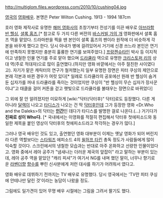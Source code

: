 http://multiglom.files.wordpress.com/2010/10/cushing04.jpg

[[영국]]의 [[영화]][[배우]]. 본명은 Peter Wilton Cushing. 1913 - 1994 
187cm

호러 영화 제작사로 유명한 [[해머 영화사]]의 초창기부터 전성기를 이끈 배우로 [[아브라함 반 헬싱]], [[셜록 홈즈]],[* 참고로 두 가지 다른 버전의 [[바스커빌 가의 개]] 영화판에서 셜록 홈즈 역을 맡았다.  드라마판을 찍을 땐 본인이 셜록 홈즈의 팬이라 원작에 더 비슷하게 각본을 바꾸게 했다고 한다. 당시 아내가 병에 걸려있어서 거기에 신경 쓰느라 본인은 연기에 만족하지 못했지만 충분히 훌륭한 연기를 보여주었다.] [[프랑켄슈타인]] 박사 등 이지적이고 냉철한 인물 연기를 주로 맡아 했으며 [[드라큘라]] 역으로 유명한 [[크리스토퍼 리]]의 상대 역(주로 적대자)으로 많이 출연했다.(하지만 영화 바깥에서는 아주 절친한 사이였다고).  자기가 맡은 캐릭터의 연구가 철저했는지 일부 유명한 장면은 피터 쿠싱의 제안으로 본래 각본과 바뀐 경우가 여럿 있다[* 일례로 드라큘라의 공포에선 원래 반 헬싱이 숨겨둔 십자가를 꺼내 드라큘라를 죽이는 것이었지만 쿠싱이 "반 헬싱이 무슨 십자가 장사꾼이냐"고 태클을 걸어 커튼을 걷고 햇빛으로 드라큘라를 불태우는 장면으로 바뀌었다]

그 외에 잘 안 알려졌지만 미묘하게 [wiki:"닥터(닥터후)" 닥터]로도 등장했다. 다른 게 아니라 [[달렉]]이 나오고 [[타디스]]가 나오는 건 딱 [[닥터후]]인데 그가 등장한 영화 <Dr.Who and the Daleks>의 닥터는 '''[[인간]]'''인 데다가 타디스를 발명한 걸로 나온다.(...) 거기다가 '''진짜로 성이 Who다.''' [* 국내에서는 이영화를 적절히 편집해서 닥터후 첫에피소드와 동일한 제목을 붙인 영상이 닥터후의 첫에피소드라고 착각하는 경우가 많다.]

그러나 영국 배우인 것도 있고, 출연했던 영화 대부분이 이제는 옛날 영화가 되어 버린지라 다른 역할보다는 [[스타워즈]] 에피소드 4의 [[윌허프 타킨]] 총독 정도가 사람들에게 많이 익숙할 것이다. 스크린에서의 냉철한 모습과는 반대로 아주 온화하고 선량한 인물이었다고. 영화 중에서 레아 공주가 "냄새나는 더러운 제국의 앞잡이" 라고 말하는 부분이 있는데, 레아 공주 역을 맡았던 "캐리 피셔"가 여기서 NG를 내며 했던 말이, 너무나 향기로운 [[라벤더]]향 [[향수]]를 뿌린 신사분에게 저런 대사를 하기가 어려워서 였다고.

영화 배우로 데뷔하기 전까지는 TV 배우로 유명했다. 당시 영국에서는 'TV란 피터 쿠싱에 안테나만 달린 것'이라는 농담이 나왔을 정도.

그림에도 일가견이 있어 무명 배우 시절에는 그림을 그려서 팔기도 했다.
